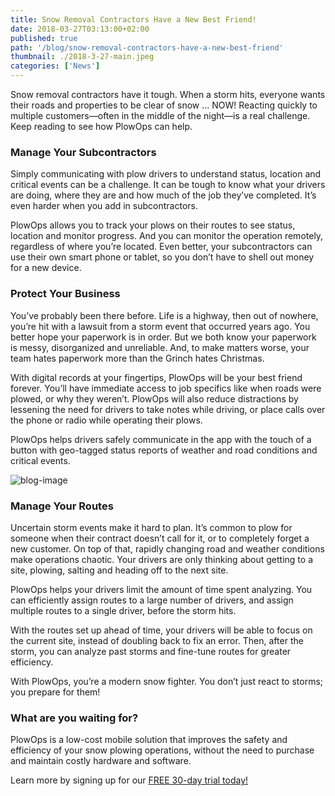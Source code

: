 ```yaml
---
title: Snow Removal Contractors Have a New Best Friend!
date: 2018-03-27T03:13:00+02:00
published: true
path: '/blog/snow-removal-contractors-have-a-new-best-friend'
thumbnail: ./2018-3-27-main.jpeg
categories: ['News']
---
```


Snow removal contractors have it tough. When a storm hits, everyone wants their roads and properties to be clear of snow … NOW! Reacting quickly to multiple customers—often in the middle of the night—is a real challenge. Keep reading to see how PlowOps can help.

### Manage Your Subcontractors

Simply communicating with plow drivers to understand status, location and critical events can be a challenge. It can be tough to know what your drivers are doing, where they are and how much of the job they’ve completed. It’s even harder when you add in subcontractors.

PlowOps allows you to track your plows on their routes to see status, location and monitor progress. And you can monitor the operation remotely, regardless of where you’re located. Even better, your subcontractors can use their own smart phone or tablet, so you don’t have to shell out money for a new device.

### Protect Your Business

You’ve probably been there before. Life is a highway, then out of nowhere, you’re hit with a lawsuit from a storm event that occurred years ago. You better hope your paperwork is in order. But we both know your paperwork is messy, disorganized and unreliable. And, to make matters worse, your team hates paperwork more than the Grinch hates Christmas.

With digital records at your fingertips, PlowOps will be your best friend forever. You’ll have immediate access to job specifics like when roads were plowed, or why they weren’t. PlowOps will also reduce distractions by lessening the need for drivers to take notes while driving, or place calls over the phone or radio while operating their plows.

PlowOps helps drivers safely communicate in the app with the touch of a button with geo-tagged status reports of weather and road conditions and critical events.

![blog-image](./image-1.png)

### Manage Your Routes

Uncertain storm events make it hard to plan. It’s common to plow for someone when their contract doesn’t call for it, or to completely forget a new customer. On top of that, rapidly changing road and weather conditions make operations chaotic. Your drivers are only thinking about getting to a site, plowing, salting and heading off to the next site.

PlowOps helps your drivers limit the amount of time spent analyzing. You can efficiently assign routes to a large number of drivers, and assign multiple routes to a single driver, before the storm hits.

With the routes set up ahead of time, your drivers will be able to focus on the current site, instead of doubling back to fix an error. Then, after the storm, you can analyze past storms and fine-tune routes for greater efficiency.

With PlowOps, you’re a modern snow fighter. You don’t just react to storms; you prepare for them!

### What are you waiting for?

PlowOps is a low-cost mobile solution that improves the safety and efficiency of your snow plowing operations, without the need to purchase and maintain costly hardware and software.

Learn more by signing up for our <a href="https://plowops.com/request-demo">FREE 30-day trial today!</a>

